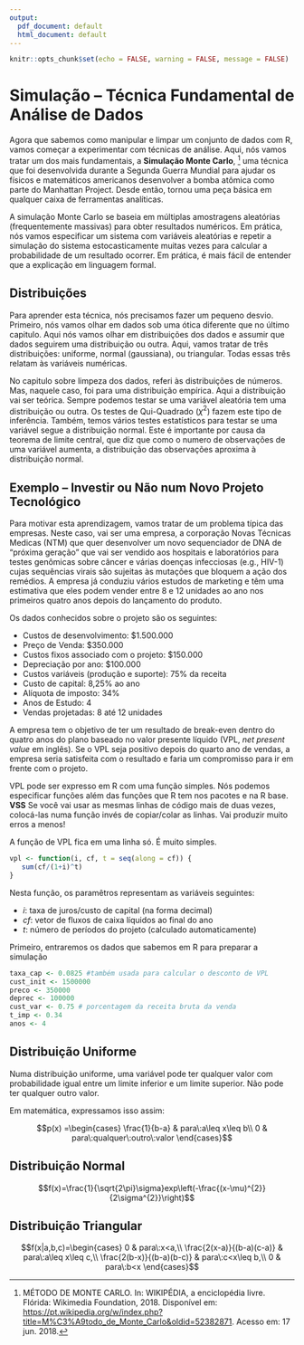 ```yaml
---
output:
  pdf_document: default
  html_document: default
---
```


```r
knitr::opts_chunk$set(echo = FALSE, warning = FALSE, message = FALSE)

```

# Simulação -- Técnica Fundamental de Análise de Dados

Agora que sabemos como manipular e limpar um conjunto de dados com R, vamos começar a experimentar com técnicas de análise. Aqui, nós vamos tratar um dos mais fundamentais, a **Simulação Monte Carlo**, [^1] uma técnica que foi desenvolvida durante a Segunda Guerra Mundial para ajudar os físicos e matemáticos americanos desenvolver a bomba atômica como parte do Manhattan Project. Desde então, tornou uma peça básica em qualquer caixa de ferramentas analíticas. 

[^1]: MÉTODO DE MONTE CARLO. In: WIKIPÉDIA, a enciclopédia livre. Flórida: Wikimedia Foundation, 2018. Disponível em: <https://pt.wikipedia.org/w/index.php?title=M%C3%A9todo_de_Monte_Carlo&oldid=52382871>. Acesso em: 17 jun. 2018. 

A simulação Monte Carlo se baseia em múltiplas amostragens aleatórias (frequentemente massivas) para obter resultados numéricos. Em prática, nós vamos especificar um sistema com variáveis aleatórias e repetir a simulação do sistema estocasticamente muitas vezes para calcular a probabilidade de um resultado ocorrer. Em prática, é mais fácil de entender que a explicação em linguagem formal.

## Distribuições

Para aprender esta técnica, nós precisamos fazer um pequeno desvio. Primeiro, nós vamos olhar em dados sob uma ótica diferente que no último capitulo. Aqui nós vamos olhar em distribuições dos dados e assumir que dados seguirem uma distribuição ou outra. Aqui, vamos tratar de três distribuições: uniforme, normal (gaussiana), ou triangular. Todas essas três relatam às variáveis numéricas. 

No capitulo sobre limpeza dos dados, referi às distribuições de números. Mas, naquele caso, foi para uma distribuição empírica. Aqui a distribuição vai ser teórica. Sempre podemos testar se uma variável aleatória tem uma distribuição ou outra. Os testes de Qui-Quadrado ($\chi^2$) fazem este tipo de inferência. Também, temos vários testes estatísticos para testar se uma variável segue a distribuição normal. Este é importante por causa da teorema de limite central, que diz que como o numero de observações de uma variável aumenta, a distribuição das observações aproxima à distribuição normal.

## Exemplo -- Investir ou Não num Novo Projeto Tecnológico

Para motivar esta aprendizagem, vamos tratar de um problema típica das empresas. Neste caso, vai ser uma empresa, a corporação Novas Técnicas Medicas (NTM) que quer desenvolver um novo sequenciador de DNA de "próxima geração" que vai ser vendido aos hospitais e laboratórios para testes genômicas sobre câncer e várias doenças infecciosas (e.g., HIV-1) cujas sequências virais são sujeitas às mutações que bloquem a ação dos remédios. A empresa já conduziu vários estudos de marketing e têm uma estimativa que eles podem vender entre 8 e 12 unidades ao ano nos primeiros quatro anos depois do lançamento do produto. 

Os dados conhecidos sobre o projeto são os seguintes:

* Custos de desenvolvimento: $1.500.000
* Preço de Venda: $350.000
* Custos fixos associado com o projeto: $150.000
* Depreciação por ano:  $100.000
* Custos variáveis (produção e suporte): 75% da receita
* Custo de capital: 8,25% ao ano
* Alíquota de imposto:  34%
* Anos de Estudo: 4
* Vendas projetadas: 8 até 12 unidades

A empresa tem o objetivo de ter um resultado de break-even dentro do quatro anos do plano baseado no valor presente líquido (VPL, *net present value* em inglês). Se o VPL seja positivo depois do quarto ano de vendas, a empresa seria satisfeita com o resultado e faria um compromisso para ir em frente com o projeto. 

VPL pode ser expresso em R com uma função simples. Nós podemos especificar funções além das funções que R tem nos pacotes e na R base. **VSS** Se você vai usar as mesmas linhas de código mais de duas vezes, colocá-las numa função invés de copiar/colar as linhas. Vai produzir muito erros a menos!

A função de VPL fica em uma linha só. É muito simples.

```r
vpl <- function(i, cf, t = seq(along = cf)) {
   sum(cf/(1+i)^t) 
}
```

Nesta função, os paramêtros representam as variáveis seguintes:

* *i*:  taxa de juros/custo de capital (na forma decimal)
* *cf*: vetor de fluxos de caixa líquidos ao final do ano
* *t*:  número de períodos do projeto (calculado automaticamente)

Primeiro, entraremos os dados que sabemos em R para preparar a simulação

```r
taxa_cap <- 0.0825 #também usada para calcular o desconto de VPL
cust_init <- 1500000
preco <- 350000
deprec <- 100000
cust_var <- 0.75 # porcentagem da receita bruta da venda
t_imp <- 0.34
anos <- 4
```

## Distribuição Uniforme

Numa distribuição uniforme, uma variável pode ter qualquer valor com probabilidade igual entre um limite inferior e um limite superior. Não pode ter qualquer outro valor.

Em matemática, expressamos isso assim:

$$p(x)	=\begin{cases}
\frac{1}{b-a} & para\:a\leq x\leq b\\
0 & para\:qualquer\:outro\:valor
\end{cases}$$

## Distribuição Normal

$$f(x)=\frac{1}{\sqrt{2\pi}\sigma}exp\left(-\frac{(x-\mu)^{2}}{2\sigma^{2}}\right)$$



## Distribuição Triangular

$$f(x|a,b,c)=\begin{cases}
0 & para\:x<a,\\
\frac{2(x-a)}{(b-a)(c-a)} & para\:a\leq x\leq c,\\
\frac{2(b-x)}{(b-a)(b-c)} & para\:c<x\leq b,\\
0 & para\:b<x
\end{cases}$$